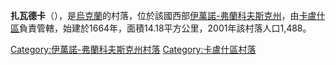 {{coord|49|5|55|N|24|14|10|E|scale:30000|display=title}}

'''扎瓦德卡'''（{{lang-uk|Завадка}}），是[[烏克蘭|烏克蘭]]的村落，位於該國西部[[伊萬諾-弗蘭科夫斯克州|伊萬諾-弗蘭科夫斯克州]]，由[[卡盧什區|卡盧什區]]負責管轄，始建於1664年，面積14.18平方公里，2001年該村落人口1,488。

{{DEFAULTSORT:Завадка}}
[[Category:伊萬諾-弗蘭科夫斯克州村落|Category:伊萬諾-弗蘭科夫斯克州村落]]
[[Category:卡盧什區村落|Category:卡盧什區村落]]


{{IvanoFrankivsk-geo-stub}}